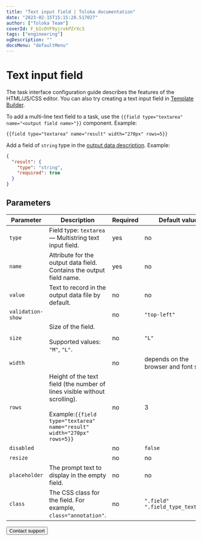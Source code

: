 ```yaml
---
title: "Text input field | Toloka documentation"
date: "2023-02-15T15:15:28.517027"
author: ["Toloka Team"]
coverId: F_bIcOYF9yjrxkPZrXc3
tags: ["engineering"]
ogDescription: ""
docsMenu: "defaultMenu"
---
```



# Text input field

<Note mode="note" title="Note">

The task interface configuration guide describes the features of the HTML/JS/CSS editor. You can also try creating a text input field in [Template Builder](/docs/template-builder/reference/field.textarea).

</Note>

To add a multi-line text field to a task, use the `{{field type="textarea" name="<output field name>"}}` component. Example:

```plaintext
{{field type="textarea" name="result" width="270px" rows=5}}
```

Add a field of `string` type in the [output data description](/docs/guide/incoming). Example:

```json
{
  "result": {
    "type": "string",
    "required": true
  }
}
```

## Parameters

**Parameter**|**Description**|**Required**|**Default value**
----- | ----- | ----- | -----
`type`| Field type: `textarea` — Multistring text input field. | yes | no
`name`| Attribute for the output data field. Contains the output field name. | yes | no
`value`| Text to record in the output data file by default. | no | no
`validation-show`| <TextTable1/>| no | `"top-left"`
`size`| Size of the field.<br/><br/>Supported values: `"M"`, `"L"`. | no | `"L"`
`width`| <TextTable2/>| no | depends on the browser and font size
`rows`| Height of the text field (the number of lines visible without scrolling).<br/><br/>Example:`{{field type="textarea" name="result" width="270px" rows=5}}`| no | 3
`disabled`| <TextTable3/>| no | `false`
`resize`| <TextTable4/>| no | no
`placeholder`| The prompt text to display in the empty field. | no | no
`class`| The CSS class for the field. For example, `class="annotation"`. | no | `".field" ".field_type_textarea"`

<Button themeColor="light" view="default" size="l" type="link" url="/docs/guide/troubleshooting/support?form-source=guide-t-components-text">Contact support</Button>
